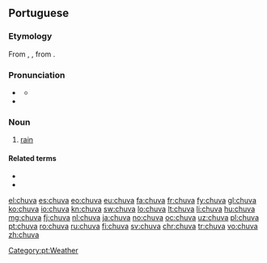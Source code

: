 {{also|chůva}}
==Portuguese==

===Etymology===
From {{etyl|roa-ptg|pt}} {{term|chovia|lang=roa-ptg}}, {{term|chuvia|lang=roa-ptg}}, from {{etyl|la|pt}} {{term|pluvia|lang=la}}.

===Pronunciation===
* {{a|PT}} {{IPA|/'ʃu.vɐ/|lang=pt}}
** {{audio|Pt chuva.ogg|Audio}}
* {{hyphenation|chu|va}}

===Noun===
{{pt-noun|f}}

# [[rain]]

====Related terms====
* {{l|pt|chover}}
* {{l|pt|chuvoso}}

[[Category:pt:Weather]]

[[el:chuva]]
[[es:chuva]]
[[eo:chuva]]
[[eu:chuva]]
[[fa:chuva]]
[[fr:chuva]]
[[fy:chuva]]
[[gl:chuva]]
[[ko:chuva]]
[[io:chuva]]
[[kn:chuva]]
[[sw:chuva]]
[[lo:chuva]]
[[lt:chuva]]
[[li:chuva]]
[[hu:chuva]]
[[mg:chuva]]
[[fj:chuva]]
[[nl:chuva]]
[[ja:chuva]]
[[no:chuva]]
[[oc:chuva]]
[[uz:chuva]]
[[pl:chuva]]
[[pt:chuva]]
[[ro:chuva]]
[[ru:chuva]]
[[fi:chuva]]
[[sv:chuva]]
[[chr:chuva]]
[[tr:chuva]]
[[vo:chuva]]
[[zh:chuva]]